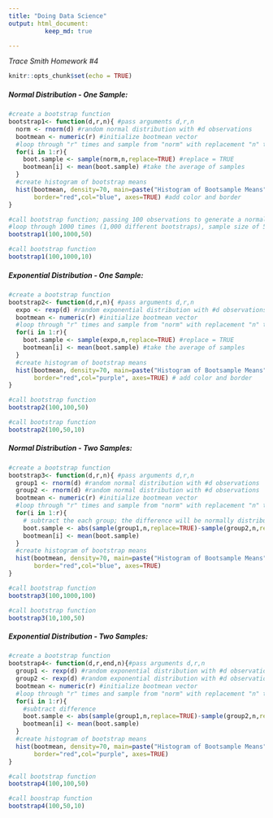 ```yaml
---
title: "Doing Data Science"
output: html_document:
          keep_md: true 

---
```

*Trace Smith*
*Homework #4*

```r
knitr::opts_chunk$set(echo = TRUE)
```

##### Normal Distribution - One Sample:

```r
#create a bootstrap function
bootstrap1<- function(d,r,n){ #pass arguments d,r,n
  norm <- rnorm(d) #random normal distribution with #d observations
  bootmean <- numeric(r) #initialize bootmean vector 
  #loop through "r" times and sample from "norm" with replacement "n" times
  for(i in 1:r){
    boot.sample <- sample(norm,n,replace=TRUE) #replace = TRUE
    bootmean[i] <- mean(boot.sample) #take the average of samples
  }
  #create histogram of bootstrap means
  hist(bootmean, density=70, main=paste("Histogram of Bootsample Means"), 
       border="red",col="blue", axes=TRUE) #add color and border 
}
```

```r
#call bootstrap function; passing 100 observations to generate a normal distribution
#loop through 1000 times (1,000 different bootstraps), sample size of 50
bootstrap1(100,1000,50)
```

```r
#call bootstrap function
bootstrap1(100,1000,10)
```

##### Exponential Distribution - One Sample:

```r
#create a bootstrap function
bootstrap2<- function(d,r,n){ #pass arguments d,r,n
  expo <- rexp(d) #random exponential distribution with #d observations
  bootmean <- numeric(r) #initialize bootmean vector 
  #loop through "r" times and sample from "norm" with replacement "n" times
  for(i in 1:r){
    boot.sample <- sample(expo,n,replace=TRUE) #replace = TRUE
    bootmean[i] <- mean(boot.sample) #take the average of samples
  }
  #create histogram of bootstrap means
  hist(bootmean, density=70, main=paste("Histogram of Bootsample Means"),
       border="red",col="purple", axes=TRUE) # add color and border
}
```

```r
#call bootstrap function
bootstrap2(100,100,50)
```

```r
#call bootstrap function
bootstrap2(100,50,10)
```

##### Normal Distribution - Two Samples:
```r
#create a bootstrap function
bootstrap3<- function(d,r,n){ #pass arguments d,r,n
  group1 <- rnorm(d) #random normal distribution with #d observations
  group2 <- rnorm(d) #random normal distribution with #d observations
  bootmean <- numeric(r) #initialize bootmean vector 
  #loop through "r" times and sample from "norm" with replacement "n" times
  for(i in 1:r){
    # subtract the each group; the difference will be normally distributed
    boot.sample <- abs(sample(group1,n,replace=TRUE)-sample(group2,n,replace=TRUE))
    bootmean[i] <- mean(boot.sample)
  }
  #create histogram of bootstrap means
  hist(bootmean, density=70, main=paste("Histogram of Bootsample Means"),
       border="red",col="blue", axes=TRUE)
}
```
```r
#call bootstrap function
bootstrap3(100,1000,100)
```

```r
#call bootstrap function
bootstrap3(10,100,50)
```


##### Exponential Distribution - Two Samples:

```r
#create a bootstrap function
bootstrap4<- function(d,r,end,n){#pass arguments d,r,n
  group1 <- rexp(d) #random exponential distribution with #d observations
  group2 <- rexp(d) #random exponential distribution with #d observations
  bootmean <- numeric(r) #initialize bootmean vector 
  #loop through "r" times and sample from "norm" with replacement "n" times
  for(i in 1:r){
    #subtract difference
    boot.sample <- abs(sample(group1,n,replace=TRUE)-sample(group2,n,replace=TRUE))
    bootmean[i] <- mean(boot.sample)
  }
  #create histogram of bootstrap means
  hist(bootmean, density=70, main=paste("Histogram of Bootsample Means"),
       border="red",col="purple", axes=TRUE)
}
```


```r
#call bootstrap function
bootstrap4(100,100,50)
```


```r
#call boostrap function
bootstrap4(100,50,10)
```